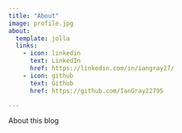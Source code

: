 ```yaml
---
title: "About"
image: profile.jpg
about:
  template: jolla
  links:
    - icon: linkedin
      text: LinkedIn
      href: https://linkedin.com/in/iangray27/
    - icon: github
      text: Github
      href: https://github.com/IanGray22795

---
```


About this blog

